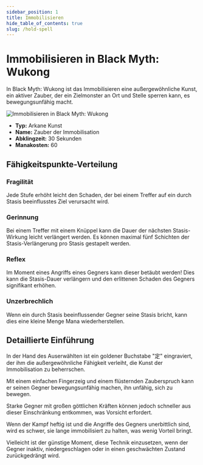 ```yaml
---
sidebar_position: 1
title: Immobilisieren
hide_table_of_contents: true
slug: /hold-spell
---
```


# Immobilisieren in Black Myth: Wukong

In Black Myth: Wukong ist das Immobilisieren eine außergewöhnliche Kunst, ein aktiver Zauber, der ein Zielmonster an Ort und Stelle sperren kann, es bewegungsunfähig macht.

<img
    src="https://pub-0a8ecc5052d0464f962a5358e503f73e.r2.dev/holdspell.gif"
    alt="Immobilisieren in Black Myth: Wukong"
/>

- **Typ:** Arkane Kunst
- **Name:** Zauber der Immobilisation
- **Abklingzeit:** 30 Sekunden
- **Manakosten:** 60

## Fähigkeitspunkte-Verteilung

### Fragilität

Jede Stufe erhöht leicht den Schaden, der bei einem Treffer auf ein durch Stasis beeinflusstes Ziel verursacht wird.

### Gerinnung

Bei einem Treffer mit einem Knüppel kann die Dauer der nächsten Stasis-Wirkung leicht verlängert werden. Es können maximal fünf Schichten der Stasis-Verlängerung pro Stasis gestapelt werden.

### Reflex

Im Moment eines Angriffs eines Gegners kann dieser betäubt werden! Dies kann die Stasis-Dauer verlängern und den erlittenen Schaden des Gegners signifikant erhöhen.

### Unzerbrechlich

Wenn ein durch Stasis beeinflussender Gegner seine Stasis bricht, kann dies eine kleine Menge Mana wiederherstellen.

## Detaillierte Einführung

In der Hand des Auserwählten ist ein goldener Buchstabe "定" eingraviert, der ihm die außergewöhnliche Fähigkeit verleiht, die Kunst der Immobilisation zu beherrschen.

Mit einem einfachen Fingerzeig und einem flüsternden Zauberspruch kann er seinen Gegner bewegungsunfähig machen, ihn unfähig, sich zu bewegen.

Starke Gegner mit großen göttlichen Kräften können jedoch schneller aus dieser Einschränkung entkommen, was Vorsicht erfordert.

Wenn der Kampf heftig ist und die Angriffe des Gegners unerbittlich sind, wird es schwer, sie lange immobilisiert zu halten, was wenig Vorteil bringt.

Vielleicht ist der günstige Moment, diese Technik einzusetzen, wenn der Gegner inaktiv, niedergeschlagen oder in einen geschwächten Zustand zurückgedrängt wird.